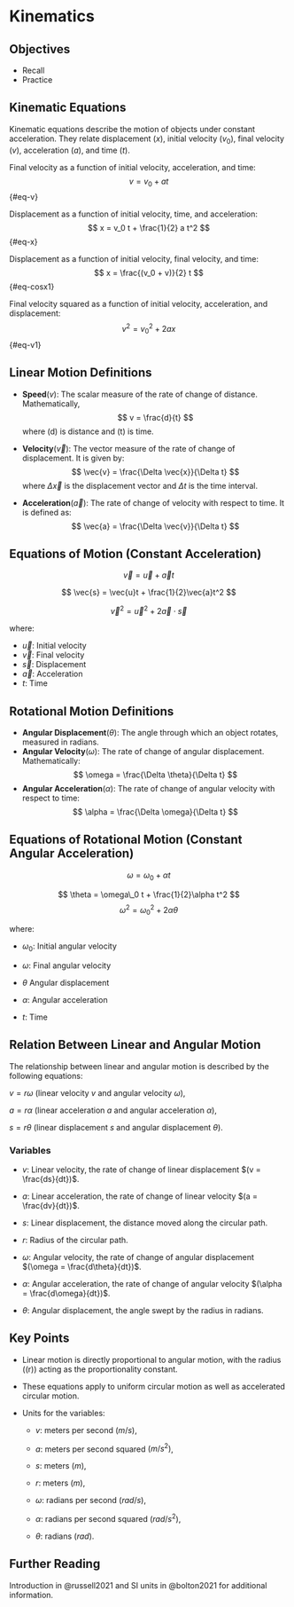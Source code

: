 # Kinematics {#sec-kinematics}

## Objectives

-   Recall
-   Practice

## Kinematic Equations

Kinematic equations\index{Kinematic equations} describe the motion of objects under constant acceleration. They relate displacement ($x$), initial velocity ($v_0$), final velocity ($v$), acceleration ($a$), and time ($t$).

Final velocity as a function of initial velocity, acceleration, and time: $$
    v = v_0 + at
    $$ {#eq-v}

Displacement as a function of initial velocity, time, and acceleration: $$
    x = v_0 t + \frac{1}{2} a t^2
    $$ {#eq-x}

Displacement as a function of initial velocity, final velocity, and time: $$
    x = \frac{(v_0 + v)}{2} t
    $$ {#eq-cosx1}

Final velocity squared as a function of initial velocity, acceleration, and displacement: $$
    v^2 = v_0^2 + 2a x
    $$ {#eq-v1}

## Linear Motion Definitions

-   $\textbf{Speed} (v)$: The scalar measure of the rate of change of distance. Mathematically, $$
      v = \frac{d}{t}
      $$ where (d) is distance and (t) is time.

-   $\textbf{Velocity} (\vec{v})$: The vector measure of the rate of change of displacement. It is given by: $$
      \vec{v} = \frac{\Delta \vec{x}}{\Delta t}
      $$ where $\Delta \vec{x}$ is the displacement vector and $\Delta t$ is the time interval.

-   $\textbf{Acceleration} (\vec{a})$: The rate of change of velocity with respect to time. It is defined as: $$
      \vec{a} = \frac{\Delta \vec{v}}{\Delta t}
      $$

## Equations of Motion (Constant Acceleration)

$$
\vec{v} = \vec{u} + \vec{a}t
$$

$$
\vec{s} = \vec{u}t + \frac{1}{2}\vec{a}t^2
$$

$$
\vec{v}^2 = \vec{u}^2 + 2\vec{a} \cdot \vec{s}
$$

where:

-   $\vec{u}$: Initial velocity
-   $\vec{v}$: Final velocity
-   $\vec{s}$: Displacement
-   $\vec{a}$: Acceleration
-   $t$: Time

## Rotational Motion Definitions

-   $\textbf{Angular Displacement} (\theta)$: The angle through which an object rotates, measured in radians.
-   $\textbf{Angular Velocity} (\omega)$: The rate of change of angular displacement. Mathematically: $$
        \omega = \frac{\Delta \theta}{\Delta t}
        $$
-   $\textbf{Angular Acceleration} (\alpha)$: The rate of change of angular velocity with respect to time: $$
         \alpha = \frac{\Delta \omega}{\Delta t}
         $$

## Equations of Rotational Motion (Constant Angular Acceleration)

$$
\omega = \omega_0 + \alpha t
$$

$$
\theta = \omega\_0 t + \frac{1}{2}\alpha t^2 
$$ $$
\omega^2 = \omega_0^2 + 2\alpha \theta
$$

where:

-   $\omega_0$: Initial angular velocity

-   $\omega$: Final angular velocity

-   $\theta$ Angular displacement

-   $\alpha$: Angular acceleration

-   $t$: Time

## Relation Between Linear and Angular Motion

The relationship between linear and angular motion is described by the following equations:

$v = r \omega$ (linear velocity $v$ and angular velocity $\omega$),

$a = r \alpha$ (linear acceleration $a$ and angular acceleration $\alpha$),

$s = r \theta$ (linear displacement $s$ and angular displacement $\theta$).

### Variables

-   $v$: Linear velocity, the rate of change of linear displacement $(v = \frac{ds}{dt})$.

-   $a$: Linear acceleration, the rate of change of linear velocity $(a = \frac{dv}{dt})$.

-   $s$: Linear displacement, the distance moved along the circular path.

-   $r$: Radius of the circular path.

-   $\omega$: Angular velocity, the rate of change of angular displacement $(\omega = \frac{d\theta}{dt})$.

-   $\alpha$: Angular acceleration, the rate of change of angular velocity $(\alpha = \frac{d\omega}{dt})$.

-   $\theta$: Angular displacement, the angle swept by the radius in radians.

## Key Points

-   Linear motion is directly proportional to angular motion, with the radius ((r)) acting as the proportionality constant.

-   These equations apply to uniform circular motion as well as accelerated circular motion.

-   Units for the variables:

    -   $v$: meters per second $(m/s)$,

    -   $a$: meters per second squared $(m/s^2)$,

    -   $s$: meters $(m)$,

    -   $r$: meters $(m)$,

    -   $\omega$: radians per second $(rad/s)$,

    -   $\alpha$: radians per second squared $(rad/s^2)$,

    -   $\theta$: radians ($rad$).

## Further Reading

Introduction in @russell2021 and SI units in @bolton2021 for additional information.
